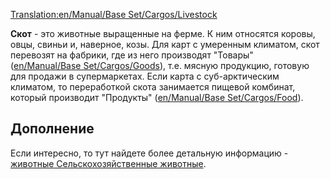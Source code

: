 [[Translation:en/Manual/Base Set/Cargos/Livestock]]
{{ru/Перевод|en/Manual/Base Set/Cargos/Livestock|90}}

{{ru/Manual/Base Set/Cargos/Груз|груз=Скот
|изображение=en/Manual/Base Set/Cargos/Livestock.png
|производит=[[ru/Manual/Base Set/Industries/Ферма|Ферма]]
|принимает=[[en/Manual/Base Set/Industries/Factory]] (умеренный), <br/>[[en/Manual/Base Set/Industries/Food Processing Plant]] (субарктический)
}}

'''Скот''' - это животные выращенные на ферме. К ним относятся коровы, овцы, свиньи и, наверное, козы. Для карт с умеренным климатом, скот перевозят на фабрики, где из него производят "Товары" ([[en/Manual/Base Set/Cargos/Goods]]), т.е. мясную продукцию, готовую для продажи в супермаркетах. Если карта с суб-арктическим климатом, то переработкой скота занимается пищевой комбинат, который производит "Продукты" ([[en/Manual/Base Set/Cargos/Food]]).

== Дополнение ==
Если интересно, то тут найдете более детальную информацию - [https://www.wikipedia.org/wiki/ru:Сельскохозяйственные животные Сельскохозяйственные животные].